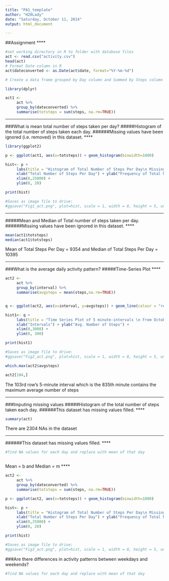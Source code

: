 ```yaml
---
title: "PA1_template"
author: "H20Lady"
date: "Saturday, October 11, 2014"
output: html_document

---
```


##Assignment
****

```r

#set working directory in R to folder with database files
act <- read.csv("activity.csv")
head(act)
# Format Date column in R
act$dateconverted <- as.Date(act$date, format="%Y-%m-%d")

# Create a data frame grouped by Day column and Summed by Steps column

library(dplyr)

act1 <- 
     act %>%
     group_by(dateconverted) %>%
     summarise(totsteps = sum(steps, na.rm=TRUE))

```

****
###What is mean total number of steps taken per day?
#####Histogram of the total number of steps taken each day. 
######Missing values have been ignored (i.e. removed) in this dataset.
****
```r

library(ggplot2)

p <- ggplot(act1, aes(x=totsteps)) + geom_histogram(binwidth=1000)

hist<- p + 
     labs(title = "Histogram of Total Number of Steps Per Day\n Missing Values Included") + 
     xlab("Total Number of Steps Per Day") + ylab("Frequency of Total Number of Steps Per Day") + 
     xlim(0,25000) +
     ylim(0, 20)

print(hist)

#Saves as image file to drive:
#ggsave("Fig1_act.png", plot=hist, scale = 1, width = 8, height = 5, units = c("in"), dpi = 80)

```

****
#####Mean and Median of Total number of steps taken per day. 
######Missing values have been ignored in this dataset.
****
```r
mean(act1$totsteps)
median(act1$totsteps)
```
Mean of Total Steps Per Day = 9354 and Median of Total Steps Per Day = 10395

****
###What is the average daily activity pattern?
#####Time-Series Plot
****
```r

act2 <- 
     act %>%
     group_by(interval) %>%
     summarise(avgsteps = mean(steps,na.rm=TRUE))


q <- ggplot(act2, aes(x=interval, y=avgsteps)) + geom_line(colour = "red", size = 0.5)

hist1<- q + 
     labs(title = "Time Series Plot of 5 minute-intervals \n From October 1, 2012 to November 30, 2012 \n Missing Values Ignored")+ 
     xlab("Intervals") + ylab("Avg. Number of Steps") + 
     xlim(0,3000) +
     ylim(0, 300)

print(hist1)

#Saves as image file to drive:
#ggsave("Fig2_act.png", plot=hist, scale = 1, width = 8, height = 5, units = c("in"), dpi = 80)

which.max(act2$avgsteps)

act2[104,]
```

The 103rd row's 5-minute interval which is the 835th minute contains the maximum average number of steps

****
###Imputing missing values
#####Histogram of the total number of steps taken each day. 
######This dataset has missing values filled.
****
```r
summary(act)
```

There are 2304 NAs in the dataset

****
######This dataset has missing values filled.
****
```r
#find NA values for each day and replace with mean of that day



```
Mean = b and Median = m
****
```r

act2 <- 
     act %>%
     group_by(dateconverted) %>%
     summarise(totsteps = sum(steps, na.rm=TRUE))

p <- ggplot(act2, aes(x=totsteps)) + geom_histogram(binwidth=1000)

hist<- p + 
     labs(title = "Histogram of Total Number of Steps Per Day\n Missing Values Filled") + 
     xlab("Total Number of Steps Per Day") + ylab("Frequency of Total Number of Steps Per Day") + 
     xlim(0,25000) +
     ylim(0, 20)

print(hist)

#Saves as image file to drive:
#ggsave("Fig3_act.png", plot=hist, scale = 1, width = 8, height = 5, units = c("in"), dpi = 80)

```

###Are there differences in activity patterns between weekdays and weekends?

```r
#find NA values for each day and replace with mean of that day



```



